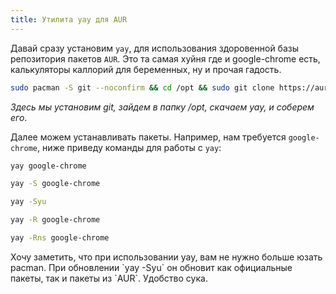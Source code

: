 ```yaml
---
title: Утилита yay для AUR
---
```


Давай сразу установим `yay`, для использования здоровенной базы репозитория пакетов `AUR`. Это та самая хуйня где и google-chrome есть, калькуляторы каллорий для беременных, ну и прочая гадость.

```sh title="Теминал"
sudo pacman -S git --noconfirm && cd /opt && sudo git clone https://aur.archlinux.org/yay-git.git && sudo chown -R $USER:$(id -gn) ./yay-git && cd yay-git && makepkg -si && yay -Syu
```

*Здесь мы установим git, зайдем в папку /opt, скачаем yay, и соберем его*.

Далее можем устанавливать пакеты. Например, нам требуется `google-chrome`, ниже приведу команды для работы с `yay`:

```sh title="Поиск пакетов"
yay google-chrome
```

```sh title="Установка пакетов"
yay -S google-chrome
```

```sh title="Обновить все пакеты"
yay -Syu
```

```sh title="Удалить пакеты"
yay -R google-chrome
```
```sh title="Удалить пакеты и зависимости"
yay -Rns google-chrome
```
<Callout type="info">
  Хочу заметить, что при использовании yay, вам не нужно больше юзать pacman. При обновлении `yay -Syu` он обновит как официальные пакеты, так и пакеты из `AUR`.
  Удобство сука.
</Callout>
